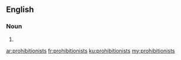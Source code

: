 ==English==

===Noun===
{{head|en}}

# {{plural of|prohibitionist}}

[[ar:prohibitionists]]
[[fr:prohibitionists]]
[[ku:prohibitionists]]
[[my:prohibitionists]]